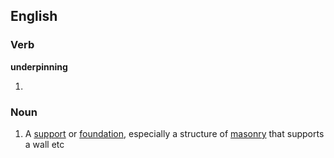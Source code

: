==English==

===Verb===
'''underpinning'''

# {{present participle of|[[underpin]]}}

===Noun===
{{en-noun}}

# A [[support]] or [[foundation]], especially a structure of [[masonry]] that supports a wall etc